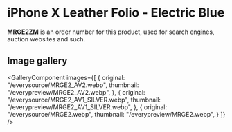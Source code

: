 
# iPhone X Leather Folio - Electric Blue

<Callout type='info' emoji='👉🏻'>**MRGE2ZM** is an order number for this product, used for search engines, auction websites and such.</Callout>

## Image gallery

<GalleryComponent
    images={[
      {
        original: "/everysource/MRGE2_AV2.webp",
        thumbnail: "/everypreview/MRGE2_AV2.webp",
      },
      {
        original: "/everysource/MRGE2_AV1_SILVER.webp",
        thumbnail: "/everypreview/MRGE2_AV1_SILVER.webp",
      },
      {
        original: "/everysource/MRGE2.webp",
        thumbnail: "/everypreview/MRGE2.webp",
      }
    ]}
  />
